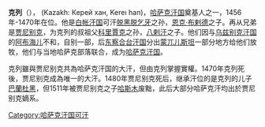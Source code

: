 {{unreferenced|time=2013-08-20T10:26:24+00:00}}
'''克列'''（{{bd|？||1470年}}）， (Kazakh: Керей хан, Kereı han)，[[哈萨克汗国|哈萨克汗国]]奠基人之一，1456年-1470年在位。他是[[白帐汗国|白帐汗国]]可汗[[脱黑脱乞牙|脱黑脱乞牙]]之孙，[[恩克·布剌德|恩克·布剌德]]之子。再从兄弟是[[贾尼别克|贾尼别克]]，为克列的叔祖父[[科里賈克|科里賈克]]之孙，[[八剌汗|八剌汗]]之子。他们因与[[乌兹别克汗国|乌兹别克汗国]]的[[阿布海儿|阿布海儿]]不和，自别一部，后[[东察合台汗国|东察合台汗国]]分出[[蒙兀儿斯坦|蒙兀儿斯坦]]一部分地方给他们放牧，他们与当地哈萨克部落联合，成为[[哈萨克汗国|哈萨克汗国]]。

克列雖與贾尼别克共為哈萨克汗国的大汗，但由克列掌握實權。1470年克列死後，贾尼别克成為唯一的大汗。1480年贾尼别克死后，继承汗位的是克列的儿子[[巴蘭杜黑|巴蘭杜黑]]，但1511年被贾尼别克之子[[哈斯木汗_(哈萨克汗国可汗)|哈斯木]]废黜，此后大部分哈萨克汗均出於贾尼别克嫡系。

[[Category:哈萨克汗国可汗|Category:哈萨克汗国可汗]]